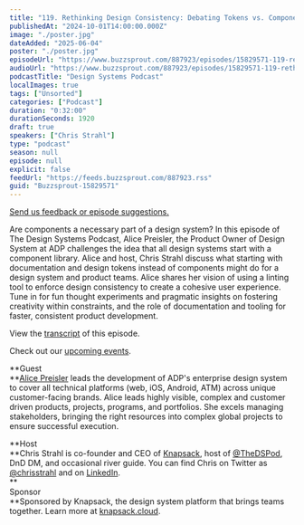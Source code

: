 ```yaml
---
title: "119. Rethinking Design Consistency: Debating Tokens vs. Components with ADPs Alice Preisler"
publishedAt: "2024-10-01T14:00:00.000Z"
image: "./poster.jpg"
dateAdded: "2025-06-04"
poster: "./poster.jpg"
episodeUrl: "https://www.buzzsprout.com/887923/episodes/15829571-119-rethinking-design-consistency-debating-tokens-vs-components-with-adps-alice-preisler.mp3"
audioUrl: "https://www.buzzsprout.com/887923/episodes/15829571-119-rethinking-design-consistency-debating-tokens-vs-components-with-adps-alice-preisler.mp3"
podcastTitle: "Design Systems Podcast"
localImages: true
tags: ["Unsorted"]
categories: ["Podcast"]
duration: "0:32:00"
durationSeconds: 1920
draft: true
speakers: ["Chris Strahl"]
type: "podcast"
season: null
episode: null
explicit: false
feedUrl: "https://feeds.buzzsprout.com/887923.rss"
guid: "Buzzsprout-15829571"
---
```

[Send us feedback or episode suggestions.](https://www.buzzsprout.com/twilio/text_messages/887923/open_sms)

Are components a necessary part of a design system? In this episode of The Design Systems Podcast, Alice Preisler, the Product Owner of Design System at ADP challenges the idea that all design systems start with a component library. Alice and host, Chris Strahl discuss what starting with documentation and design tokens instead of components might do for a design system and product teams. Alice shares her vision of using a linting tool to enforce design consistency to create a cohesive user experience. Tune in for fun thought experiments and pragmatic insights on fostering creativity within constraints, and the role of documentation and tooling for faster, consistent product development.

View the [transcript](https://docs.google.com/document/d/1_6futxeROs7EYN1-_IgGvrj3liLmfuRg5KmeJugH2vo/edit#heading=h.e4ehjtdqokkj) of this episode.

Check out our [upcoming events](https://www.knapsack.cloud/events).  

**Guest  
**[Alice Preisler](https://www.linkedin.com/in/alicepreisler/) leads the development of ADP's enterprise design system to cover all technical platforms (web, iOS, Android, ATM) across unique customer-facing brands. Alice leads highly visible, complex and customer driven products, projects, programs, and portfolios. She excels managing stakeholders, bringing the right resources into complex global projects to ensure successful execution. 

**Host  
**Chris Strahl is co-founder and CEO of [Knapsack](https://www.knapsack.cloud/), host of [@TheDSPod](https://twitter.com/thedspod), DnD DM, and occasional river guide. You can find Chris on Twitter as [@chrisstrahl](https://twitter.com/chrisstrahl) and on [LinkedIn](https://www.linkedin.com/in/chrisstrahl/).  
**  
Sponsor  
**Sponsored by Knapsack, the design system platform that brings teams together. Learn more at [knapsack.cloud](https://www.knapsack.cloud/?utm_source=podcast).
